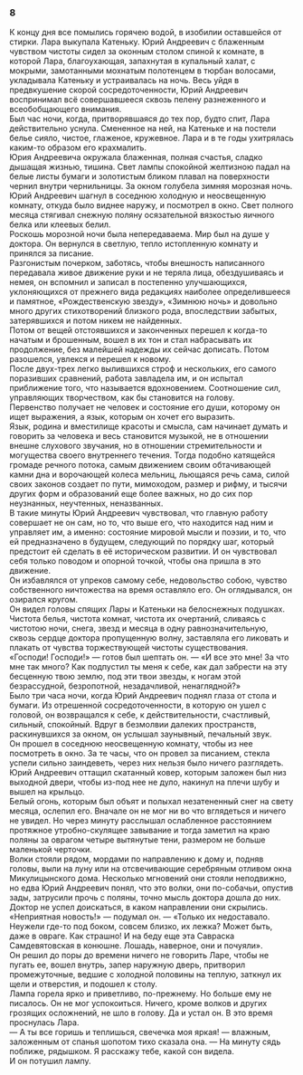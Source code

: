 ### 8 {-}

К концу дня все помылись горячею водой, в изобилии оставшейся от стирки. Лара выкупала Катеньку. Юрий Андреевич с блаженным чувством чистоты сидел за оконным столом спиной к комнате, в которой Лара, благоухающая, запахнутая в купальный халат, с мокрыми, замотанными мохнатым полотенцем в тюрбан волосами, укладывала Катеньку и устраивалась на ночь. Весь уйдя в предвкушение скорой сосредоточенности, Юрий Андреевич воспринимал всё совершавшееся сквозь пелену разнеженного и всеобобщающего внимания.<br/> Был час ночи, когда, притворявшаяся до тех пор, будто спит, Лара действительно уснула. Смененное на ней, на Катеньке и на постели белье сияло, чистое, глаженое, кружевное. Лара и в те годы ухитрялась каким-то образом его крахмалить.<br/> Юрия Андреевича окружала блаженная, полная счастья, сладко дышащая жизнью, тишина. Свет лампы спокойной желтизною падал на белые листы бумаги и золотистым бликом плавал на поверхности чернил внутри чернильницы. За окном голубела зимняя морозная ночь. Юрий Андреевич шагнул в соседнюю холодную и неосвещенную комнату, откуда было виднее наружу, и посмотрел в окно. Свет полного месяца стягивал снежную поляну осязательной вязкостью яичного белка или клеевых белил.<br/> Роскошь морозной ночи была непередаваема. Мир был на душе у доктора. Он вернулся в светлую, тепло истопленную комнату и принялся за писание.<br/> Разгонистым почерком, заботясь, чтобы внешность написанного передавала живое движение руки и не теряла лица, обездушиваясь и немея, он вспомнил и записал в постепенно улучшающихся, уклоняющихся от прежнего вида редакциях наиболее определившееся и памятное, «Рождественскую звезду», «Зимнюю ночь» и довольно много других стихотворений близкого рода, впоследствии забытых, затерявшихся и потом никем не найденных.<br/> Потом от вещей отстоявшихся и законченных перешел к когда-то начатым и брошенным, вошел в их тон и стал набрасывать их продолжение, без малейшей надежды их сейчас дописать. Потом разошелся, увлекся и перешел к новому.<br/> После двух-трех легко вылившихся строф и нескольких, его самого поразивших сравнений, работа завладела им, и он испытал приближение того, что называется вдохновением. Соотношение сил, управляющих творчеством, как бы становится на голову.<br/> Первенство получает не человек и состояние его души, которому он ищет выражения, а язык, которым он хочет его выразить.<br/> Язык, родина и вместилище красоты и смысла, сам начинает думать и говорить за человека и весь становится музыкой, не в отношении внешне слухового звучания, но в отношении стремительности и могущества своего внутреннего течения. Тогда подобно катящейся громаде речного потока, самым движением своим обтачивающей камни дна и ворочающей колеса мельниц, льющаяся речь сама, силой своих законов создает по пути, мимоходом, размер и рифму, и тысячи других форм и образований еще более важных, но до сих пор неузнанных, неучтенных, неназванных.<br/> В такие минуты Юрий Андреевич чувствовал, что главную работу совершает не он сам, но то, что выше его, что находится над ним и управляет им, а именно: состояние мировой мысли и поэзии, и то, что ей предназначено в будущем, следующий по порядку шаг, который предстоит ей сделать в её историческом развитии. И он чувствовал себя только поводом и опорной точкой, чтобы она пришла в это движение.<br/> Он избавлялся от упреков самому себе, недовольство собою, чувство собственного ничтожества на время оставляло его. Он оглядывался, он озирался кругом.<br/> Он видел головы спящих Лары и Катеньки на белоснежных подушках. Чистота белья, чистота комнат, чистота их очертаний, сливаясь с чистотою ночи, снега, звезд и месяца в одну равнозначительную, сквозь сердце доктора пропущенную волну, заставляла его ликовать и плакать от чувства торжествующей чистоты существования.<br/> «Господи! Господи!» — готов был шептать он. — «И все это мне! За что мне так много? Как подпустил ты меня к себе, как дал забрести на эту бесценную твою землю, под эти твои звезды, к ногам этой безрассудной, безропотной, незадачливой, ненаглядной?»<br/> Было три часа ночи, когда Юрий Андреевич поднял глаза от стола и бумаги. Из отрешенной сосредоточенности, в которую он ушел с головой, он возвращался к себе, к действительности, счастливый, сильный, спокойный. Вдруг в безмолвии далеких пространств, раскинувшихся за окном, он услышал заунывный, печальный звук.<br/> Он прошел в соседнюю неосвещенную комнату, чтобы из нее посмотреть в окно. За те часы, что он провел за писанием, стекла успели сильно заиндеветь, через них нельзя было ничего разглядеть. Юрий Андреевич оттащил скатанный ковер, которым заложен был низ выходной двери, чтобы из-под нее не дуло, накинул на плечи шубу и вышел на крыльцо.<br/> Белый огонь, которым был объят и полыхал незатененный снег на свету месяца, ослепил его. Вначале он не мог ни во что вглядеться и ничего не увидел. Но через минуту расслышал ослабленное расстоянием протяжное утробно-скулящее завывание и тогда заметил на краю поляны за оврагом четыре вытянутые тени, размером не больше маленькой черточки.<br/> Волки стояли рядом, мордами по направлению к дому и, подняв головы, выли на луну или на отсвечивающие серебряным отливом окна Микулицынского дома. Несколько мгновений они стояли неподвижно, но едва Юрий Андреевич понял, что это волки, они по-собачьи, опустив зады, затрусили прочь с поляны, точно мысль доктора дошла до них. Доктор не успел доискаться, в каком направлении они скрылись.<br/> «Неприятная новость!» — подумал он. — «Только их недоставало. Неужели где-то под боком, совсем близко, их лежка? Может быть, даже в овраге. Как страшно! И на беду еще эта Савраска Самдевятовская в конюшне. Лошадь, наверное, они и почуяли».<br/> Он решил до поры до времени ничего не говорить Ларе, чтобы не пугать ее, вошел внутрь, запер наружную дверь, притворил промежуточные, ведшие с холодной половины на теплую, заткнул их щели и отверстия, и подошел к столу.<br/> Лампа горела ярко и приветливо, по-прежнему. Но больше ему не писалось. Он не мог успокоиться. Ничего, кроме волков и других грозящих осложнений, не шло в голову. Да и устал он. В это время проснулась Лара.<br/> — А ты все горишь и теплишься, свечечка моя яркая! — влажным, заложенным от спанья шопотом тихо сказала она. — На минуту сядь поближе, рядышком. Я расскажу тебе, какой сон видела.<br/> И он потушил лампу.

